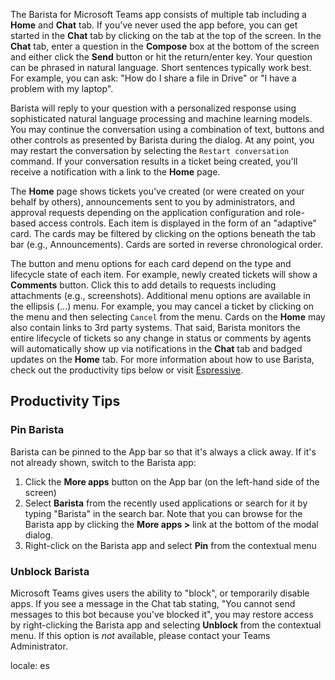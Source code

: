 
The Barista for Microsoft Teams app consists of multiple tab including a **Home** and **Chat** tab. If you've never used the app before, you can get started in the **Chat** tab by clicking on the tab at the top of the screen. In the **Chat** tab, enter a question in the **Compose** box at the bottom of the screen and either click the **Send** button or hit the return/enter key. Your question can be phrased in natural language. Short sentences typically work best. For example, you can ask: "How do I share a file in Drive" or "I have a problem with my laptop".

Barista will reply to your question with a personalized response using sophisticated natural language processing and machine learning models. You may continue the conversation using a combination of text, buttons and other controls as presented by Barista during the dialog. At any point, you may restart the conversation by selecting the `Restart conversation` command. If your conversation results in a ticket being created, you'll receive a notification with a link to the **Home** page.

The **Home** page shows tickets you've created (or were created on your behalf by others), announcements sent to you by administrators, and approval requests depending on the application configuration and role-based access controls. Each item is displayed in the form of an "adaptive" card. The cards may be filtered by clicking on the options beneath the tab bar (e.g., Announcements). Cards are sorted in reverse chronological order.

The button and menu options for each card depend on the type and lifecycle state of each item. For example, newly created tickets will show a **Comments** button. Click this to add details to requests including attachments (e.g., screenshots). Additional menu options are available in the ellipsis (...) menu. For example, you may cancel a ticket by clicking on the menu and then selecting `Cancel` from the menu.
Cards on the **Home** may also contain links to 3rd party systems. That said, Barista monitors the entire lifecycle of tickets so any change in status or comments by agents will automatically show up via notifications in the **Chat** tab and badged updates on the **Home** tab.
For more information about how to use Barista, check out the productivity tips below or visit [Espressive](http://www.espressive.com).

## Productivity Tips

### Pin Barista

Barista can be pinned to the App bar so that it's always a click away. If it's not already shown, switch to the Barista app:

1. Click the **More apps** button on the App bar (on the left-hand side of the screen)
2. Select **Barista** from the recently used applications or search for it by typing "Barista" in the search bar. Note that you can browse for the Barista app by clicking the **More apps >** link at the bottom of the modal dialog.
3. Right-click on the Barista app and select **Pin** from the contextual menu

### Unblock Barista

Microsoft Teams gives users the ability to "block", or temporarily disable apps. If you see a message in the Chat tab stating, "You cannot send messages to this bot because you've blocked it", you may restore access by right-clicking the Barista app and selecting **Unblock** from the contextual menu. If this option is *not* available, please contact your Teams Administrator.

locale: es
